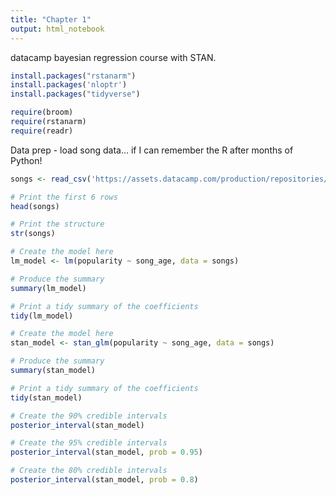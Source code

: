 ```yaml
---
title: "Chapter 1"
output: html_notebook
---
```


datacamp bayesian regression course with STAN.

```r
install.packages("rstanarm")
install.packages('nloptr')
install.packages("tidyverse")
```



```r
require(broom)
require(rstanarm)
require(readr)
```

Data prep - load song data... if I can remember the R after months of Python!

```r
songs <- read_csv('https://assets.datacamp.com/production/repositories/2199/datasets/3c921f85674c92085b3428c303b9364573a8bd4f/datacamp-spotify-data.csv')
```

```r
# Print the first 6 rows
head(songs)

# Print the structure
str(songs)
```

```r
# Create the model here
lm_model <- lm(popularity ~ song_age, data = songs)

# Produce the summary
summary(lm_model)

# Print a tidy summary of the coefficients
tidy(lm_model)
```

```r
# Create the model here
stan_model <- stan_glm(popularity ~ song_age, data = songs)

# Produce the summary
summary(stan_model)

# Print a tidy summary of the coefficients
tidy(stan_model)
```

```r
# Create the 90% credible intervals
posterior_interval(stan_model)

# Create the 95% credible intervals
posterior_interval(stan_model, prob = 0.95)

# Create the 80% credible intervals
posterior_interval(stan_model, prob = 0.8)
```



